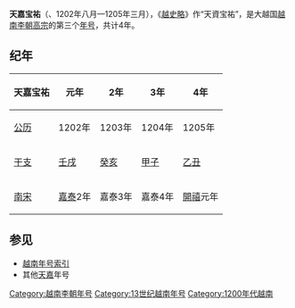 {{Eranamebox|年号=天嘉宝祐
|起讫时间= 1202年八月—1205年三月
|政权= [[越南李朝|越南李朝]]
|帝王=[[李高宗|李高宗]]
|历时= 4年
|timeline=
|说明=
}}
'''天嘉宝祐'''（{{lang|vi|Thiên Gia Bảo Hựu}}、1202年八月—1205年三月），《[[越史略|越史略]]》作“天資宝祐”，是大越国[[越南李朝|越南李朝]][[李高宗|高宗]]的第三个[[年号|年号]]，共计4年。

==纪年==

{| class="wikitable"  style="text-align:center"
!天嘉宝祐||元年||2年||3年||4年
|-
|[[公历|公历]]||1202年||1203年||1204年||1205年
|-
|[[干支|干支]]||[[壬戌|壬戌]]||[[癸亥|癸亥]]||[[甲子|甲子]]||[[乙丑|乙丑]]
|-
|[[南宋|南宋]]||[[嘉泰|嘉泰]]2年||嘉泰3年||嘉泰4年||[[開禧|開禧]]元年
|}

==参见==
*[[越南年号索引|越南年号索引]]
*其他[[天嘉|天嘉]]年号
{{年号|[[天資嘉瑞|天資嘉瑞]]|[[越南年号索引|越南李朝年号]]|[[治平龙应|治平龙应]]}}
{{越南年號}}
[[Category:越南李朝年号|Category:越南李朝年号]]
[[Category:13世纪越南年号|Category:13世纪越南年号]]
[[Category:1200年代越南|Category:1200年代越南]]